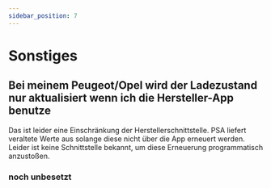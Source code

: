 ```yaml
---
sidebar_position: 7
---
```



# Sonstiges

## Bei meinem Peugeot/Opel wird der Ladezustand nur aktualisiert wenn ich die Hersteller-App benutze

Das ist leider eine Einschränkung der Herstellerschnittstelle. PSA liefert veraltete Werte aus solange diese nicht über die App erneuert werden. Leider ist keine Schnittstelle bekannt, um diese Erneuerung programmatisch anzustoßen.

### noch unbesetzt



